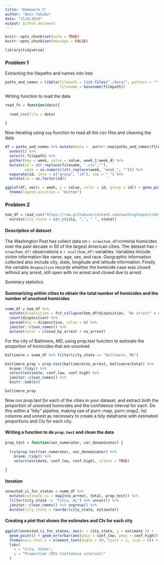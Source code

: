 ```yaml
---
title: "Homework 5"
author: "Amin Yakubu"
date: "11/6/2018"
output: github_document
---
```


```r
knitr::opts_chunk$set(echo = TRUE)
knitr::opts_chunk$set(message = FALSE)
```

```r
library(tidyverse)
```


### Problem 1 

Extracting the filepaths and names into lists
```r

paths_and_names = tibble(filepath = list.files("./data/", pattern = "*.csv", full.names = TRUE),
                         filename = basename(filepath))
```

Writing function to read the data

```r
read_fx = function(data){
  
  read_csv(file = data)
  
}
```

Now iterating using `map` function to read all the csv files and cleaning the data

```r

df = paths_and_names %>% mutate(data =  purrr::map(paths_and_names$filepath, read_fx)) %>% 
  unnest() %>% 
  select(-filepath) %>% 
  gather(key = week, value = value, week_1:week_8) %>% 
  mutate(id = str_replace(filename, ".csv",""),
         week = as.numeric(str_replace(week, "week_", ""))) %>% 
  separate(id, into = c("group", "id"), sep = "_") %>% 
  mutate(id = as.factor(id))

ggplot(df, aes(x = week, y = value, color = id, group = id)) + geom_point() + geom_line() + facet_grid(~group) +
  theme(legend.position = "bottom")
```

### Problem 2

```r
hom_df = read_csv("https://raw.githubusercontent.com/washingtonpost/data-homicides/master/homicide-data.csv", col_names = TRUE) %>% 
  mutate(city_state = str_c(city, ",", " ", state))
```

#### Description of dataset

The Washington Post has collect data on `r nrow(hom_df)`criminal homicides over the past decade in 50 of the largest American cities. The dataset has `r nrow(hom_df)` observations x `r ncol(hom_df)` variables. Variables include victim information like name, age, sex, and race. Geographic information collected also include city, state, longitude and latitude information. Finally the variable `desposition` records whether the homicide case was closed without any arrest, still open with no arrest and closed due to arrest. 

Summary statistics

#### Summarizing within cities to obtain the total number of homicides and the number of unsolved homicides 

```r
summ_df = hom_df %>% 
  mutate(disposition = fct_collapse(hom_df$disposition, "No arrest" = c("Closed without arrest","Open/No arrest"))) %>% group_by(city_state) %>% 
  count(disposition) %>% 
  spread(key = disposition, value = n) %>% 
  janitor::clean_names() %>% 
  mutate(total = closed_by_arrest + no_arrest)
```

For the city of Baltimore, MD, using prop.test function to estimate the proportion of homicides that are unsolved

```r
baltimore = summ_df %>% filter(city_state == "Baltimore, MD")

baltimore_prop = prop.test(baltimore$no_arrest, baltimore$total) %>% 
  broom::tidy() %>% 
  select(estimate, conf.low, conf.high) %>% 
  janitor::clean_names() %>% 
  knitr::kable()

baltimore_prop
```

Now run prop.test for each of the cities in your dataset, and extract both the proportion of unsolved homicides and the confidence interval for each. Do this within a “tidy” pipeline, making use of purrr::map, purrr::map2, list columns and  unnest as necessary to create a tidy dataframe with estimated proportions and CIs for each city.


#### Writing a function to do `prop.test` and clean the data

```r
prop_test = function(var_numerator, var_denominator) {
  
  try(prop.test(var_numerator, var_denominator) %>% 
    broom::tidy() %>% 
    select(estimate, conf.low, conf.high), silent = TRUE)
  
}
```

#### Iteration

```r
unnested_ci_for_states = summ_df %>% 
  mutate(estimate_ci = map2(no_arrest, total, prop_test)) %>% 
  filter(city_state != "Tulsa, AL") %>% unnest() %>% 
  janitor::clean_names() %>% ungroup() %>%  
  mutate(city_state = reorder(city_state, estimate))

```

#### Creating a plot that shows the estimates and CIs for each city 

```r
ggplot(unnested_ci_for_states, aes(x = city_state, y = estimate )) + 
  geom_point() + geom_errorbar(aes(ymin = conf_low, ymax = conf_high)) + 
  theme(axis.text.x = element_text(angle = 80, hjust = 1, size = 8)) +
  labs(
    x = "City, State",
    y = "Proportion (95% Confidence interval)"
  )

```





